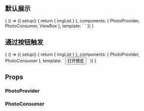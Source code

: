 
<Meta title="vue3-photo-preview" />

## 默认展示
<Canvas>
  <Story name="默认展示">
    {
      () => ({
        setup() {
          return {
            imgList
          }
        },
        components: { PhotoProvider, PhotoConsumer, ViewBox },
        template: `
          <photo-provider>
            <PhotoConsumer v-for="src in imgList" :intro="src" :key="src" :src="src">
              <ViewBox :src="src" />
            </PhotoConsumer>
          </photo-provider>
        `
      })
    }
  </Story>
</Canvas>

## 通过按钮触发
<Canvas>
  <Story name="通过按钮触发">
    {
      () => ({
        setup() {
          return {
            imgList
          }
        },
        components: { PhotoProvider, PhotoConsumer },
        template: `
          <photo-provider>
            <PhotoConsumer v-for="(src, index) in imgList" :intro="src" :key="src" :src="src">
              <button v-if="index === 0">打开预览</button>
            </PhotoConsumer>
          </photo-provider>
        `
      })
    }
  </Story>
</Canvas>

## Props

### PhotoProvider

<ArgsTable of={originPhotoProvider} />

### PhotoConsumer

<ArgsTable of={originPhotoConsumer} />
